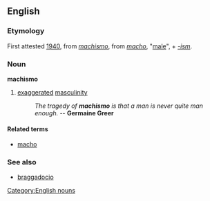 ==English==
===Etymology===
First attested [[w:1940|1940]], from {{AmS.}} ''[[machismo#Spanish|machismo]]'', from {{S.}} ''[[macho]]'', "[[male]]", + ''[[-ism]]''.

===Noun===
[[Category:English nouns]]
'''machismo'''

#[[exaggerate]]d [[masculinity]]
#: ''The tragedy of '''machismo''' is that a man is never quite man enough.'' -- '''Germaine Greer'''

====Related terms====
*[[macho]]

===See also===
*[[braggadocio]]